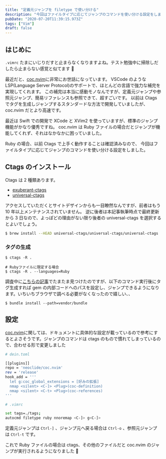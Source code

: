 ```yaml
---
title: "定義元ジャンプを filetype で使い分ける"
description: "今回はファイルタイプに応じてジャンプのコマンドを使い分ける設定をしました。"
pubDate: "2020-07-20T11:39:15.973Z"
tags: ["Vim"]
draft: false
---
```


## はじめに

`.vimrc` たまにいじりだすと止まらなくなりますよね。テスト勉強中に掃除しだしたら止まらない感覚と似てます 🤔

最近だと、[coc.nvim](https://github.com/neoclide/coc.nvim)に非常にお世話になっています。
VSCode のような LSP(Language Server Protocol)のサポートで、ほとんどの言語で強力な補完を実現してくれます。
この補完は本当に感動モノなんですが、定義元ジャンプや参照元ジャンプ、簡易リファレンスも参照できて、超すごいです。
以前は Ctags でタグを生成しジャンプするスタンダードな方法で開発していましたが、coc.nvim だとより高速です。

最近は Swift での開発で XCode と XVim2 を使っていますが、標準のジャンプ機能がかなり優秀ですね。
coc.nvim は Ruby ファイルの場合だとジャンプが機能してくれず、それはなかなかに困っていました。

Ruby の場合、以前 Ctags で上手く動作することは確認済みなので、
今回はファイルタイプに応じてジャンプのコマンドを使い分ける設定をしました。

## Ctags のインストール

Ctags は 2 種類あります。

- [exuberant-ctags](http://ctags.sourceforge.net/)
- [universal-ctags](https://ctags.io/)

アクセスしていただくとサイトデザインからも一目瞭然なんですが、前者はもう 10 年以上メンテナンスされていません。
逆に後者は本記事執筆時点で最終更新から 3 日なので、よっぽどの理由がない限り後者の universal-ctags を選択するとよいでしょう。

```bash
$ brew install --HEAD universal-ctags/universal-ctags/universal-ctags
```

### タグの生成

```
$ ctags -R .

# Rubyファイルに限定する場合
$ ctags -R . --languages=Ruby
```

調査中に[こちらの記事](https://dev.to/lucasprag/little-trick-to-use-ctags-to-jump-to-definition-even-inside-gems-like-rails-on-vim-244j)でたまたま見つけたのですが、以下のコマンド実行後にタグ生成すれば gem の内部コードへのパスを設定し、ジャンプできるようになります。いちいちブラウザで調べる必要がなくなったので嬉しい、、

```
$ bundle install --path=vendor/bundle
```

## 設定

[coc.nvim](https://github.com/neoclide/coc.nvim)に関しては、ドキュメントに具体的な設定が載っているので参考にするとよさそうです。ジャンプのコマンドは ctags のもので慣れてしまっているので、合わせる形で変更しました

```bash
# dein.toml

[[plugins]]
repo = 'neoclide/coc.nvim'
rev = 'release'
hook_add = '''
  let g:coc_global_extensions = [好みの拡張]
  nmap <silent> <C-]> <Plug>(coc-definition)
  nmap <silent> <C-t> <Plug>(coc-references)
'''

```

```bash
# .vimrc

set tags=./tags;
autocmd filetype ruby nnoremap <C-]> g<C-]>

```

定義元ジャンプは `Ctrl-]` 、ジャンプ元へ戻る場合は `Ctrl-o` 、参照元ジャンプは `Ctrl-t` です。

これで Ruby ファイルの場合は ctags、その他のファイルだと coc.nvim のジャンプが実行されるようになりました 🎉
